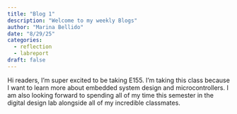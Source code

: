 ```yaml
---
title: "Blog 1"
description: "Welcome to my weekly Blogs"
author: "Marina Bellido"
date: "8/29/25"
categories:
  - reflection
  - labreport
draft: false
---
```



Hi readers, I'm super excited to be taking E155.
I'm taking this class because I want to learn more about embedded system design and microcontrollers. I am also looking forward to spending all of my time this semester in the digital design lab alongside all of my incredible classmates. 
 